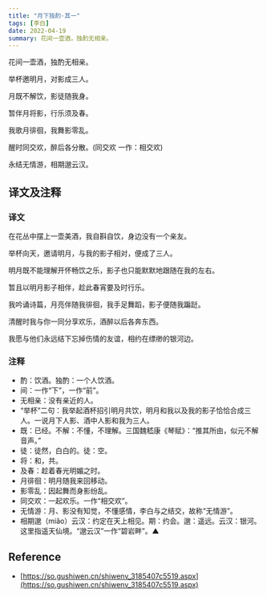 ```yaml
---
title: "月下独酌·其一"
tags: [李白]
date: 2022-04-19
summary: 花间一壶酒，独酌无相亲。
---
```


花间一壶酒，独酌无相亲。

举杯邀明月，对影成三人。

月既不解饮，影徒随我身。

暂伴月将影，行乐须及春。

我歌月徘徊，我舞影零乱。

醒时同交欢，醉后各分散。(同交欢 一作：相交欢)

永结无情游，相期邈云汉。

## 译文及注释

### 译文

在花丛中摆上一壶美酒，我自斟自饮，身边没有一个亲友。

举杯向天，邀请明月，与我的影子相对，便成了三人。

明月既不能理解开怀畅饮之乐，影子也只能默默地跟随在我的左右。

暂且以明月影子相伴，趁此春宵要及时行乐。

我吟诵诗篇，月亮伴随我徘徊，我手足舞蹈，影子便随我蹁跹。

清醒时我与你一同分享欢乐，酒醉以后各奔东西。

我愿与他们永远结下忘掉伤情的友谊，相约在缥缈的银河边。

### 注释

- 酌：饮酒。独酌：一个人饮酒。
- 间：一作“下”，一作“前”。
- 无相亲：没有亲近的人。
- “举杯”二句：我举起酒杯招引明月共饮，明月和我以及我的影子恰恰合成三人。一说月下人影、酒中人影和我为三人。
- 既：已经。不解：不懂，不理解。三国魏嵇康《琴赋》：“推其所由，似元不解音声。”
- 徒：徒然，白白的。徒：空。
- 将：和，共。
- 及春：趁着春光明媚之时。
- 月徘徊：明月随我来回移动。
- 影零乱：因起舞而身影纷乱。
- 同交欢：一起欢乐。一作“相交欢”。
- 无情游：月、影没有知觉，不懂感情，李白与之结交，故称“无情游”。
- 相期邈（miǎo）云汉：约定在天上相见。期：约会。邈：遥远。云汉：银河。这里指遥天仙境。“邈云汉”一作“碧岩畔”。▲

## Reference

- [https://so.gushiwen.cn/shiwenv_3185407c5519.aspx](https://so.gushiwen.cn/shiwenv_3185407c5519.aspx)